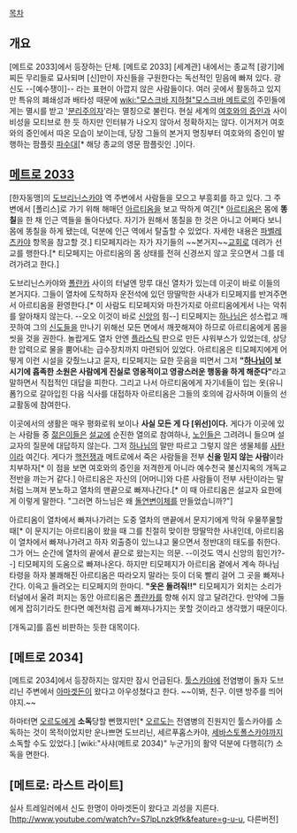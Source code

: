 [[목차]]

== 개요 ==
[메트로 2033]에서 등장하는 단체. [메트로 2033] [세계관] 내에서는 종교적 [광기]에 찌든 무리들로 묘사되며 [신]만이 자신들을 구원한다는 독선적인 믿음에 빠져 있다. 광신도 --[예수쟁이]-- 라는 표현이 아깝지 않은 사람들이다. 여러 곳에서 활동하고 있지만 특유의 폐쇄성과 배타성 때문에 [[wiki:"모스크바 지하철"모스크바 메트로]]의 주민들에게는 멸시를 받고 '[[분리주의자]]'라는 멸칭으로 불린다. 
현실 세계의 [[여호와의 증인]]과 사이비성을 모티브로 한 듯 하지만 인터뷰가 나오지 않아서 정확하지는 않다. 이거저거 여호와의 증인에서 따온 모습이 보이는데, 당장 그들의 본거지 명칭부터 여호와의 증인이 발행하는 팜플릿 [[파수대]][* 해당 종교의 영문 팜플릿인 <Watchtower>.]이다.

== [[메트로 2033]] ==
[한자동맹]의 [[도브리닌스카야]] 역 주변에서 사람들을 모으고 부흥회를 하고 있다. 그 주변에서 [폴리스]로 가기 위해 해매던 [[아르티옴]]을 보고 딱하게 여긴[* [[아르티옴]]은 몸에 '''똥칠'''을 한 채 인근 역들을 돌아다녔다. 자기가 원해서 똥칠을 한 것은 아니고 어쩌다 보니 몸에 똥칠을 하게 됐는데, 덕분에 인근 역에서 탈출할 수 있었다. 자세한 내용은 [[파벨레츠카야]] 항목을 참고할 것.] 티모페지라는 자가 자기들의 ~~본거지~~[[교회]]로 데려가 선교를 행한다.[* 티모페지는 아르티옴의 몸 상태를 전혀 신경쓰지 않고 웃으면서 그를 데려가려고 한다.]

도브리닌스카야와 [[폴랸카]] 사이의 터널엔 망루 대신 열차가 있는데 이곳이 바로 이들의 본거지다. 그들이 열차에 도착하자 운전석에 있던 땅딸막한 사내가 티모페지를 반겨주면서 아르티옴을 환영한다.[* 이 사람도 티모페지와 마찬가지로 아르티옴에게서 나는 악취를 알아채지 않는다. --오오 이것이 바로 [[신앙]]의 힘--] 티모페지는 [[하나님]]은 성스럽고 깨끗하여 그의 [[신도]]들을 만나기 위해선 모든 면에서 깨끗해져야 하므로 아르티옴에게 몸을 씻을 것을 권한다. 놀랍게도 열차 안엔 [[플라스틱]] 판으로 만든 샤워부스가 있었는데, 상당한 압력으로 물을 뿜어내는 급수장치까지 마련되어 있었다. 아르티옴은 티모페지에게 어떻게 이런 시설을 갖췄느냐고 묻자, 티모페지는 묘한 웃음을 띠면서 그저 '''"[[하나님]]이 보시기에 흡족한 소원은 사람에게 진실로 영웅적이고 영광스러운 행동을 하게 해준다"'''라고 말하면서 직접적인 대답을 피한다.
그리고 나서 아르티옴에게 자기네들이 입는 옷(유니폼?)으로 갈아입힌 다음 식사를 대접하자 아르티옴은 그들의 호의에 감사하며 이들의 선교활동에 참여한다.

이곳에서의 생활은 매우 평화로워 보이나 '''사실 모든 게 다 [위선]이다.''' 게다가 이곳에 있는 사람들 중 [[젊은이]]들은 [[설교]]에 순진한 열의로 참여하나, [[노인]]들은 그려려니 들으며 설교자의 질문에 대답하지 않는다. 그저 [[하나님]]의 말만 따르고 그렇지 않은 생물체를 [[사탄]]이라 여긴다. 게다가 [[핵전쟁]]과 메트로에서 죽은 사람들을 전부 '''신을 믿지 않는 사람'''이라 치부하자[* 이 점을 보면 여호와의 증인을 저격한게 아니라 예수천국 불신지옥의 개독교 전반을 까는거 같다.] 아르티옴은 자신의 [어머니]와 다른 사람들이 전부 사탄이라는 말처럼 느껴져 분노하고 열차의 맨끝으로 빠져나간다.[* 이 때 아르티옴은 설교자 요한에게 이렇게 말한다. "그러면 하느님은 왜 [[돌연변이]]체를 만들었습니까?"]

아르티옴이 열차에서 빠져나가려는 도중 열차의 맨끝에서 문지기에게 막혀 우물쭈물할 때[* 이 문지기는 아르티옴이 왔을 때 그를 친절히 맞이한 땅딸막한 사내인데, 아르티옴이 열차에서 빠져나가려고 하자 외출증이 있느냐고 물으면서 정반대의 태도를 취한다. 그가 어느 순간에 열차의 끝에서 끝으로 왔는지는 의문. --이것도 역시 신앙의 힘인가?--] 티모페지의 도움으로 빠져나온다. 하지만 티모페지가 아르티옴 곁에서 계속 하나님 타령을 하자 불쾌해진 아르티옴은 따라오지 말라는 듯이 더욱 빨리 걸어 그 곳을 빠져나간다. 이윽고 들려오는 티모페지의 한마디. '''"옷은 돌려줘!!"''' 
티모페지가 외치는 소리가 터널에서 울려 퍼지는 동안 아르티옴은 [[폴랸카]]를 향해 쉬지 않고 달려간다. 만약에 그들에게 잡히기라도 한다면 예전처럼 곱게 빠져나가지는 못할 것이라고 생각했기 때문이다. 

[개독교]를 흠씬 비판하는 듯한 대목이다.

== [메트로 2034] ==
[메트로 2034]에서 등장하지는 않지만 잠시 언급된다. [[툴스카야]]에 전염병이 돌자 도브리닌 주변에서 [[아마겟돈]]이 왔다고 아우성쳤다고 한다. ~~이봐, 친구. 이땐 방주를 띄어야지.~~

하마터면 [[오르도]]에게 '''소독'''당할 뻔했지만[* [[오르도]]는 전염병의 진원지인 툴스카야를 소독하는 것이 목적이었지만 운나쁘면 도브리닌, 세르푸홉스카야, [[세바스토폴스카야]]까지 소독할 수도 있었다.] [wiki:"사샤(메트로 2034)" 누군가]의 활약 덕분에 다행히(?) 소독을 면한다.

== [메트로: 라스트 라이트] ==
실사 트레일러에서 신도 한명이 아마겟돈이 왔다고 괴성을 지른다.
[http://www.youtube.com/watch?v=S7lpLnzk9fk&feature=g-u-u, 다른버전]
